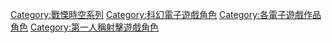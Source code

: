 {{DEFAULTSORT:Half-Life}}
[[Category:戰慄時空系列|Category:戰慄時空系列]]
[[Category:科幻電子遊戲角色|Category:科幻電子遊戲角色]]
[[Category:各電子遊戲作品角色|Category:各電子遊戲作品角色]]
[[Category:第一人稱射擊遊戲角色|Category:第一人稱射擊遊戲角色]]
